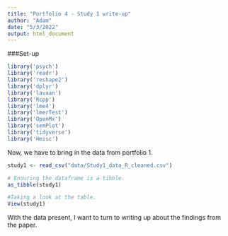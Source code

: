 ```yaml
---
title: "Portfolio 4 - Study 1 write-up"
author: "Adam"
date: "5/3/2022"
output: html_document
---
```


###Set-up

```r
library('psych')
library('readr')
library('reshape2')
library('dplyr')
library('lavaan')
library('Rcpp')
library('lme4')
library('lmerTest')
library('OpenMx')
library('semPlot')
library('tidyverse')
library('Hmisc')
```


Now, we have to bring in the data from portfolio 1.

```r
study1 <- read_csv("data/Study1_data_R_cleaned.csv")

# Ensuring the dataframe is a tibble.
as_tibble(study1)

#Taking a look at the table.
View(study1)
```

With the data present, I want to turn to writing up about the findings from the paper.